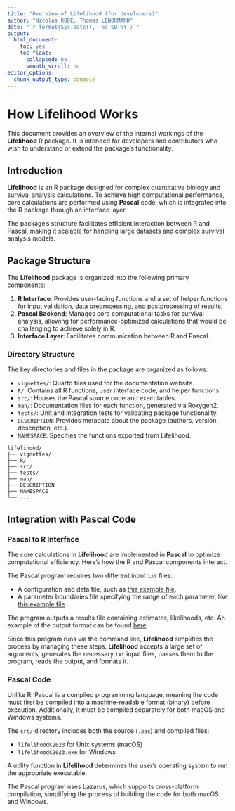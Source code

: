 ```yaml
---
title: "Overview of Lifelihood (for developers)"
author: "Nicolas RODE, Thomas LENORMAND"
date: "`r format(Sys.Date(), '%d-%B-%Y')`"
output: 
  html_document:
    toc: yes
    toc_float:
      collapsed: no
      smooth_scroll: no
editor_options: 
  chunk_output_type: console
---
```


# How Lifelihood Works

This document provides an overview of the internal workings of the **Lifelihood** R package. It is intended for developers and contributors who wish to understand or extend the package's functionality.

## Introduction

**Lifelihood** is an R package designed for complex quantitative biology and survival analysis calculations. To achieve high computational performance, core calculations are performed using **Pascal** code, which is integrated into the R package through an interface layer.

The package’s structure facilitates efficient interaction between R and Pascal, making it scalable for handling large datasets and complex survival analysis models.

## Package Structure

The **Lifelihood** package is organized into the following primary components:

1. **R Interface**: Provides user-facing functions and a set of helper functions for input validation, data preprocessing, and postprocessing of results.
2. **Pascal Backend**: Manages core computational tasks for survival analysis, allowing for performance-optimized calculations that would be challenging to achieve solely in R.
3. **Interface Layer**: Facilitates communication between R and Pascal.

### Directory Structure

The key directories and files in the package are organized as follows:

- `vignettes/`: Quarto files used for the documentation website.
- `R/`: Contains all R functions, user interface code, and helper functions.
- `src/`: Houses the Pascal source code and executables.
- `man/`: Documentation files for each function, generated via Roxygen2.
- `tests/`: Unit and integration tests for validating package functionality.
- `DESCRIPTION`: Provides metadata about the package (authors, version, description, etc.).
- `NAMESPACE`: Specifies the functions exported from Lifelihood.

```
lifelihood/
├── vignettes/
├── R/
├── src/
├── tests/
├── man/
├── DESCRIPTION
├── NAMESPACE
└── ...
```

## Integration with Pascal Code

### Pascal to R Interface

The core calculations in **Lifelihood** are implemented in **Pascal** to optimize computational efficiency. Here’s how the R and Pascal components interact.

The Pascal program requires two different input `txt` files:

- A configuration and data file, such as [this example file](https://github.com/nrode/Lifelihood/blob/main/data/raw_data/DataLenski/DataLenski_gam_gam_gam__Rep1.txt).
- A parameter boundaries file specifying the range of each parameter, like [this example file](https://github.com/nrode/Lifelihood/blob/main/data/custom.txt).

The program outputs a results file containing estimates, likelihoods, etc. An example of the output format can be found [here](https://github.com/nrode/Lifelihood/blob/main/data/raw_data/DataLenski/DataLenski_gam_gam_gam__Rep1.out).

Since this program runs via the command line, **Lifelihood** simplifies the process by managing these steps. **Lifelihood** accepts a large set of arguments, generates the necessary `txt` input files, passes them to the program, reads the output, and formats it.

### Pascal Code

Unlike R, Pascal is a compiled programming language, meaning the code must first be compiled into a machine-readable format (binary) before execution. Additionally, it must be compiled separately for both macOS and Windows systems.

The `src/` directory includes both the source (`.pas`) and compiled files:

- `lifelihoodC2023` for Unix systems (macOS)
- `lifelihoodC2023.exe` for Windows

A utility function in **Lifelihood** determines the user’s operating system to run the appropriate executable.

The Pascal program uses Lazarus, which supports cross-platform compilation, simplifying the process of building the code for both macOS and Windows.